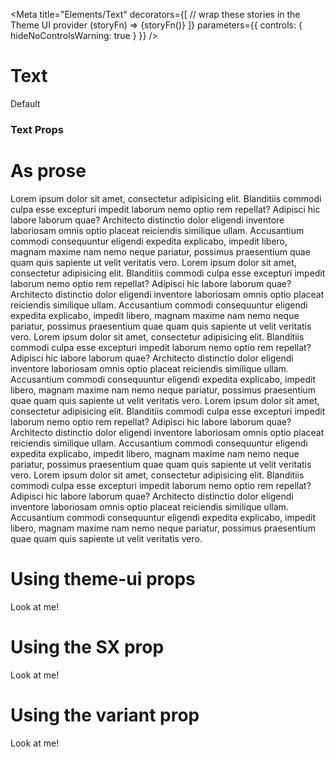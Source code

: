 


<Meta
  title="Elements/Text"
  decorators={[
    // wrap these stories in the Theme UI provider
    (storyFn) => <ThemeUIRenderer>{storyFn()}</ThemeUIRenderer>
  ]}
  parameters={{
    controls: { hideNoControlsWarning: true }
  }}
/>

# Text

<Preview>
  <Story name="Default">
    <Text>Default</Text>
  </Story>
</Preview>

### Text Props

<ComponentSupport themeUi={true}/>

<ThemeUIVariantGroup name="text" defaultStylesName="styles.p"/>

<Props of={Text} />

# As prose

<Preview>
  <Story name="As prose">
    <Text>Lorem ipsum dolor sit amet, consectetur adipisicing elit. Blanditiis commodi culpa esse excepturi impedit laborum nemo optio rem repellat? Adipisci hic labore laborum quae? Architecto distinctio dolor eligendi inventore laboriosam omnis optio placeat reiciendis similique ullam. Accusantium commodi consequuntur eligendi expedita explicabo, impedit libero, magnam maxime nam nemo neque pariatur, possimus praesentium quae quam quis sapiente ut velit veritatis vero.</Text>
    <Text>Lorem ipsum dolor sit amet, consectetur adipisicing elit. Blanditiis commodi culpa esse excepturi impedit laborum nemo optio rem repellat? Adipisci hic labore laborum quae? Architecto distinctio dolor eligendi inventore laboriosam omnis optio placeat reiciendis similique ullam. Accusantium commodi consequuntur eligendi expedita explicabo, impedit libero, magnam maxime nam nemo neque pariatur, possimus praesentium quae quam quis sapiente ut velit veritatis vero.</Text>
    <Text>Lorem ipsum dolor sit amet, consectetur adipisicing elit. Blanditiis commodi culpa esse excepturi impedit laborum nemo optio rem repellat? Adipisci hic labore laborum quae? Architecto distinctio dolor eligendi inventore laboriosam omnis optio placeat reiciendis similique ullam. Accusantium commodi consequuntur eligendi expedita explicabo, impedit libero, magnam maxime nam nemo neque pariatur, possimus praesentium quae quam quis sapiente ut velit veritatis vero.</Text>
    <Text>Lorem ipsum dolor sit amet, consectetur adipisicing elit. Blanditiis commodi culpa esse excepturi impedit laborum nemo optio rem repellat? Adipisci hic labore laborum quae? Architecto distinctio dolor eligendi inventore laboriosam omnis optio placeat reiciendis similique ullam. Accusantium commodi consequuntur eligendi expedita explicabo, impedit libero, magnam maxime nam nemo neque pariatur, possimus praesentium quae quam quis sapiente ut velit veritatis vero.</Text>
    <Text>Lorem ipsum dolor sit amet, consectetur adipisicing elit. Blanditiis commodi culpa esse excepturi impedit laborum nemo optio rem repellat? Adipisci hic labore laborum quae? Architecto distinctio dolor eligendi inventore laboriosam omnis optio placeat reiciendis similique ullam. Accusantium commodi consequuntur eligendi expedita explicabo, impedit libero, magnam maxime nam nemo neque pariatur, possimus praesentium quae quam quis sapiente ut velit veritatis vero.</Text>
  </Story>
</Preview>

# Using theme-ui props

<Preview>
  <Story name="Using theme-ui props">
    <Text color="primary" p={2}>Look at me!</Text>
  </Story>
</Preview>

# Using the SX prop

<Preview>
  <Story name="Using the SX prop">
    <Text sx={{padding: 4, color: 'red.6'}}>Look at me!</Text>
  </Story>
</Preview>

# Using the variant prop

<Preview>
  <Story name="Using the variant prop">
    <Text variant="display2">Look at me!</Text>
  </Story>
</Preview>
